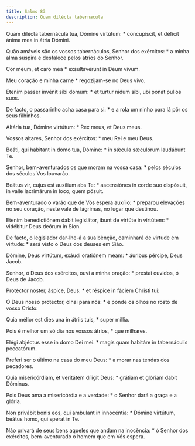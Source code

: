 ```yaml
---
title: Salmo 83
description: Quam dilécta tabernacula
---
```


<div class="side-by-side not-content">

Quam dilécta tabernácula tua, Dómine virtútum: * concupíscit, et déficit ánima mea in átria Dómini.

Quão amáveis são os vossos tabernáculos, Senhor dos exércitos: * a minha alma suspira e desfalece pelos átrios do Senhor.

Cor meum, et caro mea * exsultavérunt in Deum vivum.

Meu coração e minha carne * regozijam-se no Deus vivo.

Étenim passer invénit sibi domum: * et turtur nidum sibi, ubi ponat pullos suos.

De facto, o passarinho acha casa para si: * e a rola um ninho para lá pôr os seus filhinhos.

Altária tua, Dómine virtútum: * Rex meus, et Deus meus.

Vossos altares, Senhor dos exércitos: * meu Rei e meu Deus.

Beáti, qui hábitant in domo tua, Dómine: * in sǽcula sæculórum laudábunt Te.

Senhor, bem-aventurados os que moram na vossa casa: * pelos séculos dos séculos Vos louvarão.

Beátus vir, cujus est auxílium abs Te: * ascensiónes in corde suo dispósuit, in valle lacrimárum in loco, quem pósuit.

Bem-aventurado o varão que de Vós espera auxílio: * preparou elevações no seu coração, neste vale de lágrimas, no lugar que destinou.

Étenim benedictiónem dabit legislátor, ibunt de virtúte in virtútem: * vidébitur Deus deórum in Sion.

De facto, o legislador dar-lhe-á a sua bênção, caminhará de virtude em virtude: * será visto o Deus dos deuses em Sião.

Dómine, Deus virtútum, exáudi oratiónem meam: * áuribus pércipe, Deus Jacob.

Senhor, ó Deus dos exércitos, ouvi a minha oração: * prestai ouvidos, ó Deus de Jacob.

Protéctor noster, áspice, Deus: * et réspice in fáciem Christi tui:

Ó Deus nosso protector, olhai para nós: * e ponde os olhos no rosto de vosso Cristo:

Quia mélior est dies una in átriis tuis, * super míllia.

Pois é melhor um só dia nos vossos átrios, * que milhares.

Elégi abjéctus esse in domo Dei mei: * magis quam habitáre in tabernáculis peccatórum.

Preferi ser o último na casa do meu Deus: * a morar nas tendas dos pecadores.

Quia misericórdiam, et veritátem díligit Deus: * grátiam et glóriam dabit Dóminus.

Pois Deus ama a misericórdia e a verdade: * o Senhor dará a graça e a glória.

Non privábit bonis eos, qui ámbulant in innocéntia: * Dómine virtútum, beátus homo, qui sperat in Te.

Não privará de seus bens aqueles que andam na inocência: * ó Senhor dos exércitos, bem-aventurado o homem que em Vós espera.

</div>
